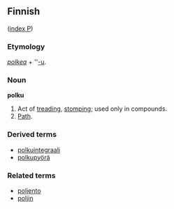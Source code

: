 ==Finnish==
([[Wiktionary:Finnish_index_p|index P]])

===Etymology===

''[[polkea]]'' + ''[[-u#Finnish|-u]].

===Noun===
'''polku'''

# Act of [[treading]], [[stomping]]; used only in compounds.
# [[Path]].

===Derived terms===
*[[polkuintegraali]]
*[[polkupyörä]]

===Related terms===
*[[poljento]]
*[[poljin]]